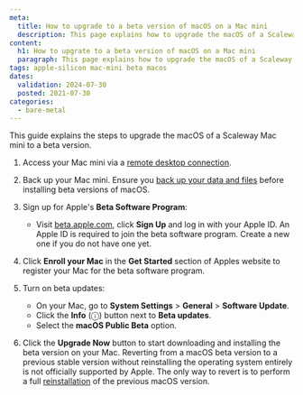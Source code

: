 ```yaml
---
meta:
  title: How to upgrade to a beta version of macOS on a Mac mini
  description: This page explains how to upgrade the macOS of a Scaleway Mac mini to a beta version.
content:
  h1: How to upgrate to a beta version of macOS on a Mac mini
  paragraph: This page explains how to upgrade the macOS of a Scaleway Mac mini to a beta version.
tags: apple-silicon mac-mini beta macos
dates:
  validation: 2024-07-30
  posted: 2021-07-30
categories:
  - bare-metal
---
```


This guide explains the steps to upgrade the macOS of a Scaleway Mac mini to a beta version.

1. Access your Mac mini via a [remote desktop connection](/bare-metal/apple-silicon/how-to/access-remote-desktop-mac-mini/).

2. Back up your Mac mini.
    <Message type="important">
        Ensure you [back up your data and files](/faq/apple-silicon/#how-can-i-back-up-my-mac-mini) before installing beta versions of macOS.
    </Message>

3. Sign up for Apple's **Beta Software Program**:
   - Visit [beta.apple.com](https://beta.apple.com), click **Sign Up** and log in with your Apple ID.
        <Message type="note">
            An Apple ID is required to join the beta software program. Create a new one if you do not have one yet.
        </Message>

4. Click **Enroll your Mac** in the **Get Started** section of Apples website to register your Mac for the beta software program.

5. Turn on beta updates:
   - On your Mac, go to **System Settings** > **General** > **Software Update**.
   - Click the **Info** (ⓘ) button next to **Beta updates**.
   - Select the **macOS Public Beta** option.

6. Click the **Upgrade Now** button to start downloading and installing the beta version on your Mac.
    <Message type="important">
        Reverting from a macOS beta version to a previous stable version without reinstalling the operating system entirely is not officially supported by Apple. The only way to revert is to perform a full [reinstallation](/bare-metal/apple-silicon/how-to/reinstall-mac-mini/) of the previous macOS version.
    </Message>

